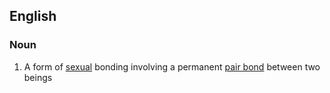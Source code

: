 ==English==
===Noun===
#A form of [[sexual]] bonding involving a permanent [[pair bond]] between two beings